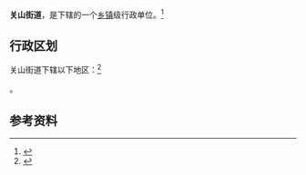 {{中国乡级行政区|42/01/11/002/000}}

'''关山街道'''，是{{PRC admin/fullname|42/01/11/002/000|3}}下辖的一个[[乡镇|乡镇]]级行政单位。<ref>{{PRC admin/ref sgc|{{PRC admin/parent|42/01/11/002/000}}}}</ref>

== 行政区划 ==

关山街道下辖以下地区：<ref>{{PRC admin/ref sgc|42/01/11/002/000}}</ref>

{{PRC admin/children|42/01/11/002/000}}。

== 参考资料 ==

{{reflist}}

{{行政区划小作品}}
{{PRC admin/navcat|42/01/11/002/000}}